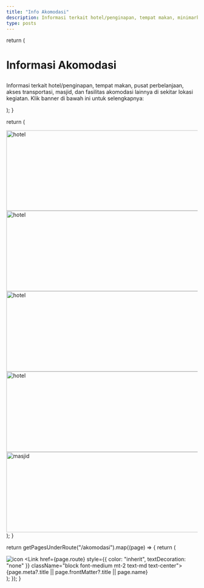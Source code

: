 ```yaml
---
title: "Info Akomodasi"
description: Informasi terkait hotel/penginapan, tempat makan, minimarket/swalayan, akses transportasi, dan fasilitas akomodasi lainnya yang terdekat/di sekitar lokasi kegiatan
type: posts
---
```



  return (
    <div className="max-w-screen-lg mx-auto pt-4 pb-8 mb-6 border-b border-gray-400 border-opacity-20">
      <h1>
        <p className="font-bold text-center mb-6 lg:text-5xl">Informasi Akomodasi</p>
      </h1>
      <p className="text-center text-gray-500 dark:text-gray-400 font-space-grotesk">
        Informasi terkait hotel/penginapan, tempat makan, pusat perbelanjaan, akses transportasi, masjid, dan fasilitas akomodasi lainnya di sekitar lokasi kegiatan. Klik banner di bawah ini untuk selengkapnya:
      </p>
    </div>
  );
}

  return (
    <div className="mx-auto mb-6 max-w-screen-lg border-b border-gray-400 border-opacity-20">
      <div className="text-center mb-2">
        <Link href="/akomodasi/hotel"><Image src="/akomodasi/bannerhotel.png" width="1100" height="212" alt="hotel" className="inline-flex" /> </Link>
      </div>
      <div className="text-center mb-2">
        <Link href="/akomodasi/rumahmakan"><Image src="/akomodasi/banneresto.png" width="1100" height="212" alt="hotel" className="inline-flex" /> </Link>
      </div>
      <div className="text-center mb-2">
        <Link href="/akomodasi/belanja"><Image src="/akomodasi/bannerbelanja.png" width="1100" height="212" alt="hotel" className="inline-flex" /> </Link>
      </div>
      <div className="text-center mb-2">
        <Link href="/akomodasi/transportasi"><Image src="/akomodasi/bannertrans.png" width="1100" height="212" alt="hotel" className="inline-flex" /> </Link>
      </div>
      <div className="text-center mb-2">
        <Link href="/akomodasi/masjid"><Image src="/akomodasi/masjid.png" width="1100" height="212" alt="masjid" className="inline-flex" /> </Link>
      </div>
    </div>
  );
}

  return getPagesUnderRoute("/akomodasi").map((page) => {
    return (
        <div className="flex items-center justify-center align-top">
          <div key={page.route} className="relative">
            <Link href={page.route}>
              <img className="items-center rounded-t-lg" src={page.frontMatter?.symbol} alt="icon"/>
            </Link>
            <Link href={page.route} style={{ color: "inherit", textDecoration: "none" }} className="block font-medium mt-2 text-md text-center">
              {page.meta?.title || page.frontMatter?.title || page.name}
            </Link>
          </div>
        </div>
    );
  });
}


<AkomodasiHeader />
<BannerAkom />
